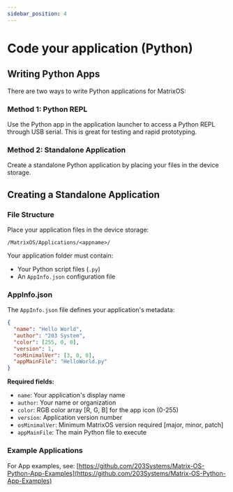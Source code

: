 ```yaml
---
sidebar_position: 4
---
```


# Code your application (Python)

## Writing Python Apps

There are two ways to write Python applications for MatrixOS:

### Method 1: Python REPL
Use the Python app in the application launcher to access a Python REPL through USB serial. This is great for testing and rapid prototyping.

### Method 2: Standalone Application
Create a standalone Python application by placing your files in the device storage.

## Creating a Standalone Application

### File Structure
Place your application files in the device storage:
```
/MatrixOS/Applications/<appname>/
```

Your application folder must contain:
- Your Python script files (`.py`)
- An `AppInfo.json` configuration file

### AppInfo.json

The `AppInfo.json` file defines your application's metadata:

```json
{
  "name": "Hello World",
  "author": "203 System",
  "color": [255, 0, 0],
  "version": 1,
  "osMinimalVer": [3, 0, 0],
  "appMainFile": "HelloWorld.py"
}
```

**Required fields:**
- `name`: Your application's display name
- `author`: Your name or organization
- `color`: RGB color array [R, G, B] for the app icon (0-255)
- `version`: Application version number
- `osMinimalVer`: Minimum MatrixOS version required [major, minor, patch]
- `appMainFile`: The main Python file to execute

### Example Applications

For App examples, see:
[https://github.com/203Systems/Matrix-OS-Python-App-Examples](https://github.com/203Systems/Matrix-OS-Python-App-Examples)